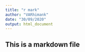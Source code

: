 ```yaml
---
title: "r mark"
author: "VARhimank"
date: "30/09/2020"
output: html_document
---
```


## This is a markdown file